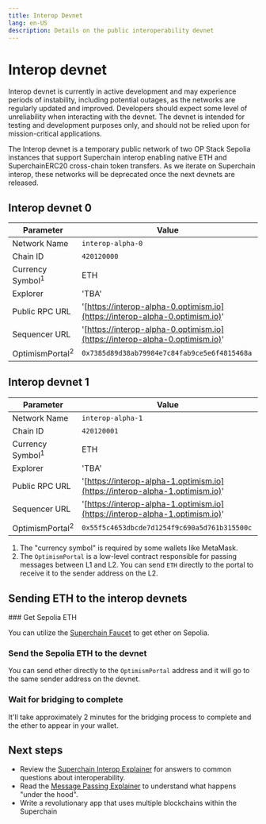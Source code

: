 ```yaml
---
title: Interop Devnet 
lang: en-US
description: Details on the public interoperability devnet
---
```



# Interop devnet

<Callout>
  Interop devnet is currently in active development and may experience periods of instability, including potential outages, as the networks are regularly updated and improved. Developers should expect some level of unreliability when interacting with the devnet. The devnet is intended for testing and development purposes only, and should not be relied upon for mission-critical applications.
</Callout>

The Interop devnet is a temporary public network of two OP Stack Sepolia instances that support Superchain interop enabling native ETH and SuperchainERC20 cross-chain token transfers. As we iterate on Superchain interop, these networks will be deprecated once the next devnets are released.

## Interop devnet 0

| Parameter                   | Value                                                                        |
| --------------------------- | ---------------------------------------------------------------------------- |
| Network Name                | `interop-alpha-0`                                                            |
| Chain ID                    | `420120000`                                                                  |
| Currency Symbol<sup>1</sup> | ETH                                                                          |
| Explorer                    | 'TBA'                                                                        |
| Public RPC URL              | '[https://interop-alpha-0.optimism.io](https://interop-alpha-0.optimism.io)' |
| Sequencer URL               | '[https://interop-alpha-0.optimism.io](https://interop-alpha-0.optimism.io)' |
| OptimismPortal<sup>2</sup>  | `0x7385d89d38ab79984e7c84fab9ce5e6f4815468a`                                 |

## Interop devnet 1

| Parameter                   | Value                                                                        |
| --------------------------- | ---------------------------------------------------------------------------- |
| Network Name                | `interop-alpha-1`                                                            |
| Chain ID                    | `420120001`                                                                  |
| Currency Symbol<sup>1</sup> | ETH                                                                          |
| Explorer                    | 'TBA'                                                                        |
| Public RPC URL              | '[https://interop-alpha-1.optimism.io](https://interop-alpha-1.optimism.io)' |
| Sequencer URL               | '[https://interop-alpha-1.optimism.io](https://interop-alpha-1.optimism.io)' |
| OptimismPortal<sup>2</sup>  | `0x55f5c4653dbcde7d1254f9c690a5d761b315500c`                                 |

1.  The "currency symbol" is required by some wallets like MetaMask.
2.  The `OptimismPortal` is a low-level contract responsible for passing messages between L1 and L2. You can send `ETH` directly to the portal to receive it to the sender address on the L2.

## Sending ETH to the interop devnets

<Steps>
  ### Get Sepolia ETH

  You can utilize the [Superchain Faucet](https://console.optimism.io/faucet) to get ether on Sepolia.

  ### Send the Sepolia ETH to the devnet

  You can send ether directly to the `OptimismPortal` address and it will go to the same sender address on the devnet.

  ### Wait for bridging to complete

  It'll take approximately 2 minutes for the bridging process to complete and the ether to appear in your wallet.
</Steps>

## Next steps

*   Review the [Superchain Interop Explainer](../explainer) for answers to common questions about interoperability.
*   Read the [Message Passing Explainer](../message-passing) to understand what happens "under the hood".
*   Write a revolutionary app that uses multiple blockchains within the Superchain
